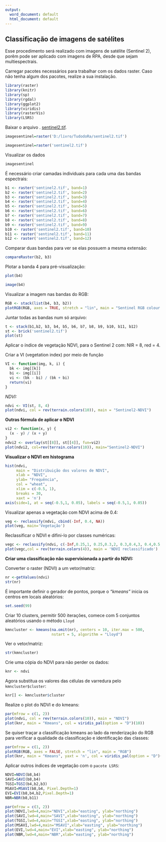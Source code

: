 ```yaml
---
output:
  word_document: default
  html_document: default
---
```

## Classificação de imagens de satélites

Esse procedimento será realizado com imagens de satélite (Sentinel 2), porêm pode ser aplicado com imagens de RPA, desde que sejam multiespectrais.


Carregar pacotes necessários para trabalhar com os dados raster.
Caso não tenha algum dos pacotes, realize a sua instalação.
```r
library(raster)
library(knitr)
library(sp)
library(rgdal)
library(ggplot2)
library(viridis)
library(rasterVis)
library(LSRS)
```

Baixar o arquivo . [sentinel2.tif](https://www.dropbox.com/s/s08rizfs6wls9ml/sentinel2.tif?dl=1).


```r
imagesentinel=raster('D:/livro/TudodoRa/sentinel2.tif')
```

```r
imagesentinel=raster('sentinel2.tif')
```

Visualizar os dados
```r
imagesentinel
```


É necessário criar camadas individuais para cada uma das bandas espectrais:
```r
b1 <- raster('sentinel2.tif', band=1)
b2 <- raster('sentinel2.tif', band=2)
b3 <- raster('sentinel2.tif', band=3)
b4 <- raster('sentinel2.tif', band=4)
b5 <- raster('sentinel2.tif', band=5)
b6 <- raster('sentinel2.tif', band=6)
b7 <- raster('sentinel2.tif', band=7)
b8 <- raster('sentinel2.tif', band=8)
b9 <- raster('sentinel2.tif', band=9)
b10 <- raster('sentinel2.tif', band=10)
b11 <- raster('sentinel2.tif', band=11)
b12 <- raster('sentinel2.tif', band=12)
```

Comparar duas bandas para ver se elas possuem a mesma extensão:
```r
compareRaster(b2, b3)

```


Plotar a banda 4 para pré-visualização:
```r
plot(b4)

image(b4)
```



Visualizar a imagem nas bandas do RGB:
```r
RGB <- stack(list(b4, b3, b2))              
plotRGB(RGB, axes = TRUE, stretch = "lin", main = "Sentinel RGB colour composite")
```

Juntar todas as bandas num só arquivo:
```r
t <- stack(b1,b2, b3, b4, b5, b6, b7, b8, b9, b10, b11, b12)
st <- brick('sentinel2.tif')
plot(st)
```

Aplicar o índice de vegetação NDVI, para o Sentinel 2 com: NIR = 8, red = 4.

Criar a VI (vegetation index) por meio de função

```r
VI <- function(img, k, i) {
  bk <- img[[k]]
  bi <- img[[i]]
  vi <- (bk - bi) / (bk + bi)
  return(vi)
}
```

*NDVI:*

```r
ndvi <- VI(st, 8, 4)
plot(ndvi, col = rev(terrain.colors(10)), main = "Sentinel2-NDVI")
```


**Outras fórmula de aplicar o NDVI**

```r
vi2 <- function(x, y) {
  (x - y) / (x + y)
}
ndvi2 <- overlay(st[[8]], st[[4]], fun=vi2)
plot(ndvi2, col=rev(terrain.colors(10)), main="Sentinel2-NDVI")
```


**Visualizar o NDVI em histograma**

```r
hist(ndvi,
     main = "Distribuição dos valores de NDVI",
     xlab = "NDVI",
     ylab= "Frequência",
     col = "wheat",
     xlim = c(-0.5, 1),
     breaks = 30,
     xaxt = 'n')
axis(side=1, at = seq(-0.5,1, 0.05), labels = seq(-0.5,1, 0.05))
```

Visualizar apenas a vegetação  com NDVI acima de 0.4:

```r
veg <- reclassify(ndvi, cbind(-Inf, 0.4, NA))
plot(veg, main='Vegetação')
```


Reclassificar o NDVI e difini-lo por classes numéricas:

```r
vegc <- reclassify(ndvi, c(-Inf,0.25,1, 0.25,0.3,2, 0.3,0.4,3, 0.4,0.5,4, 0.5,Inf, 5))
plot(vegc,col = rev(terrain.colors(4)), main = 'NDVI reclassificado')
```



**Criar uma classificação não supervisionada a partir do NDVI:**

Converter o raster (NDVI) a um vetor/matriz:

```r
nr <-getValues(ndvi)
str(nr)
```

É importante definir o gerador de pontos, porque o *"kmeans"* inicia os centros em locais aleatórios: 

```r
set.seed(99)
```

Criar 10 clusters, permitir 500 iterações, comece com 5 conjuntos aleatórios usando o método `Lloyd`
```r
kmncluster <- kmeans(na.omit(nr), centers = 10, iter.max = 500,
                     nstart = 5, algorithm = "Lloyd")
```

Ver o vetor/matriz:

```r
str(kmncluster)
```

Crie uma cópia do NDVI para não perder os dados:

```r
knr <- ndvi
```

Agora substitua os valores das células de varredura pelo `kmncluster$cluster`:

```r
knr[] <- kmncluster$cluster
```

Realize o plot do NDVI e do kmeans:

```r
par(mfrow = c(1, 2))
plot(ndvi, col = rev(terrain.colors(10)), main = "NDVI")
plot(knr, main = "Kmeans", col = viridis_pal(option = "D")(10))
```


Se quiser traçar a classificação kmeans ao lado da renderização  do RGB para verificar a qualidade da classificação e identificação das classes:

```r
par(mfrow = c(1, 2))
plotRGB(RGB, axes = FALSE, stretch = "lin", main = "RGB")
plot(knr, main = "Kmeans", yaxt = 'n', col = viridis_pal(option = "D")(10))
```

Aplicar outros índices de vegetação com o `pacote LSRS`:

```r
NDVI=NDVI(b8,b4)
SAVI=SAVI(b8,b4)
TGSI=TGSI(b4,b2,b3)
MSAVI=MSAVI(b8,b4, Pixel.Depth=1)
EVI=EVI(b8,b4,b2,Pixel.Depth=1)
NBR=NBR(b8,b11)
```

```r
par(mfrow = c(3, 2))
plot(NDVI,lwd=4,main="NDVI",xlab="easting", ylab="northing")
plot(SAVI,lwd=4,main="SAVI",xlab="easting", ylab="northing")
plot(TGSI,lwd=4,main="TGSI",xlab="easting", ylab="northing")
plot(MSAVI,lwd=4,main="MSAVI",xlab="easting", ylab="northing")
plot(EVI,lwd=4,main="EVI",xlab="easting", ylab="northing")
plot(NBR,lwd=4,main="NBR",xlab="easting", ylab="northing")
```

